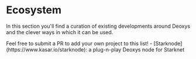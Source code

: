 
# Ecosystem

In this section you'll find a curation of existing developments around Deoxys and the clever ways in which it can be used.

<Callout type="info" emoji="🟢">
  Feel free to submit a PR to add your own project to this list!
  - [Starknode](https://www.kasar.io/starknode): a plug-n-play Deoxys node for Starknet
</Callout>

